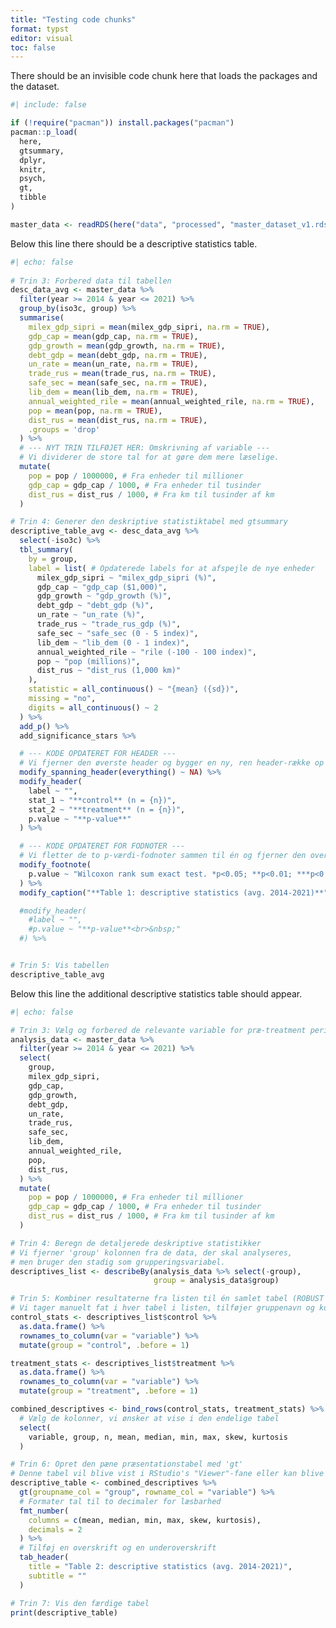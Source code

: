 ```yaml
---
title: "Testing code chunks"
format: typst
editor: visual
toc: false
---
```


There should be an invisible code chunk here that loads the packages and the dataset.

```r
#| include: false

if (!require("pacman")) install.packages("pacman")
pacman::p_load(
  here,
  gtsummary,
  dplyr,
  knitr,
  psych,
  gt,
  tibble
)

master_data <- readRDS(here("data", "processed", "master_dataset_v1.rds"))

```

Below this line there should be a descriptive statistics table.

```r
#| echo: false
  
# Trin 3: Forbered data til tabellen
desc_data_avg <- master_data %>%
  filter(year >= 2014 & year <= 2021) %>%
  group_by(iso3c, group) %>%
  summarise(
    milex_gdp_sipri = mean(milex_gdp_sipri, na.rm = TRUE),
    gdp_cap = mean(gdp_cap, na.rm = TRUE),
    gdp_growth = mean(gdp_growth, na.rm = TRUE),
    debt_gdp = mean(debt_gdp, na.rm = TRUE),
    un_rate = mean(un_rate, na.rm = TRUE),
    trade_rus = mean(trade_rus, na.rm = TRUE),
    safe_sec = mean(safe_sec, na.rm = TRUE),
    lib_dem = mean(lib_dem, na.rm = TRUE),
    annual_weighted_rile = mean(annual_weighted_rile, na.rm = TRUE),
    pop = mean(pop, na.rm = TRUE),
    dist_rus = mean(dist_rus, na.rm = TRUE),
    .groups = 'drop'
  ) %>%
  # --- NYT TRIN TILFØJET HER: Omskrivning af variable ---
  # Vi dividerer de store tal for at gøre dem mere læselige.
  mutate(
    pop = pop / 1000000, # Fra enheder til millioner
    gdp_cap = gdp_cap / 1000, # Fra enheder til tusinder
    dist_rus = dist_rus / 1000, # Fra km til tusinder af km
  )

# Trin 4: Generer den deskriptive statistiktabel med gtsummary
descriptive_table_avg <- desc_data_avg %>%
  select(-iso3c) %>%
  tbl_summary(
    by = group,
    label = list( # Opdaterede labels for at afspejle de nye enheder
      milex_gdp_sipri ~ "milex_gdp_sipri (%)",
      gdp_cap ~ "gdp_cap ($1,000)",
      gdp_growth ~ "gdp_growth (%)",
      debt_gdp ~ "debt_gdp (%)",
      un_rate ~ "un_rate (%)",
      trade_rus ~ "trade_rus_gdp (%)",
      safe_sec ~ "safe_sec (0 - 5 index)",
      lib_dem ~ "lib_dem (0 - 1 index)",
      annual_weighted_rile ~ "rile (-100 - 100 index)",
      pop ~ "pop (millions)",
      dist_rus ~ "dist_rus (1,000 km)"
    ),
    statistic = all_continuous() ~ "{mean} ({sd})",
    missing = "no",
    digits = all_continuous() ~ 2
  ) %>%
  add_p() %>%
  add_significance_stars %>%

  # --- KODE OPDATERET FOR HEADER ---
  # Vi fjerner den øverste header og bygger en ny, ren header-række op fra bunden.
  modify_spanning_header(everything() ~ NA) %>%
  modify_header(
    label ~ "",
    stat_1 ~ "**control** (n = {n})",
    stat_2 ~ "**treatment** (n = {n})",
    p.value ~ "**p-value**"
  ) %>%

  # --- KODE OPDATERET FOR FODNOTER ---
  # Vi fletter de to p-værdi-fodnoter sammen til én og fjerner den overflødige.
  modify_footnote(
    p.value ~ "Wilcoxon rank sum exact test. *p<0.05; **p<0.01; ***p<0.001"
  ) %>%
  modify_caption("**Table 1: descriptive statistics (avg. 2014-2021)**")

  #modify_header(
    #label ~ "",
    #p.value ~ "**p-value**<br>&nbsp;"
  #) %>%


# Trin 5: Vis tabellen
descriptive_table_avg

```

Below this line the additional descriptive statistics table should appear.

```r
#| echo: false

# Trin 3: Vælg og forbered de relevante variable for præ-treatment perioden
analysis_data <- master_data %>%
  filter(year >= 2014 & year <= 2021) %>%
  select(
    group,
    milex_gdp_sipri,
    gdp_cap,
    gdp_growth,
    debt_gdp,
    un_rate,
    trade_rus,
    safe_sec,
    lib_dem,
    annual_weighted_rile,
    pop,
    dist_rus,
  ) %>%
  mutate(
    pop = pop / 1000000, # Fra enheder til millioner
    gdp_cap = gdp_cap / 1000, # Fra enheder til tusinder
    dist_rus = dist_rus / 1000, # Fra km til tusinder af km
  )

# Trin 4: Beregn de detaljerede deskriptive statistikker
# Vi fjerner 'group' kolonnen fra de data, der skal analyseres,
# men bruger den stadig som grupperingsvariabel.
descriptives_list <- describeBy(analysis_data %>% select(-group),
                                group = analysis_data$group)

# Trin 5: Kombiner resultaterne fra listen til én samlet tabel (ROBUST METODE)
# Vi tager manuelt fat i hver tabel i listen, tilføjer gruppenavn og kombinerer dem.
control_stats <- descriptives_list$control %>%
  as.data.frame() %>%
  rownames_to_column(var = "variable") %>%
  mutate(group = "control", .before = 1)

treatment_stats <- descriptives_list$treatment %>%
  as.data.frame() %>%
  rownames_to_column(var = "variable") %>%
  mutate(group = "treatment", .before = 1)

combined_descriptives <- bind_rows(control_stats, treatment_stats) %>%
  # Vælg de kolonner, vi ønsker at vise i den endelige tabel
  select(
    variable, group, n, mean, median, min, max, skew, kurtosis
  )

# Trin 6: Opret den pæne præsentationstabel med 'gt'
# Denne tabel vil blive vist i RStudio's "Viewer"-fane eller kan blive renderet i et .qmd-dokument
descriptive_table <- combined_descriptives %>%
  gt(groupname_col = "group", rowname_col = "variable") %>%
  # Formater tal til to decimaler for læsbarhed
  fmt_number(
    columns = c(mean, median, min, max, skew, kurtosis),
    decimals = 2
  ) %>%
  # Tilføj en overskrift og en underoverskrift
  tab_header(
    title = "Table 2: descriptive statistics (avg. 2014-2021)",
    subtitle = ""
  )

# Trin 7: Vis den færdige tabel
print(descriptive_table)

```
